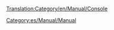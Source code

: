 [[Translation:Category/en/Manual/Console]]

{{en/Bilingual box| Es
| Los artículos relacionados con el uso de la [[es/Manual/Consola|Consola]] se listan aquí.
| ''Articles relating to the use of the [[en/Manual/Console]] are here.''}}


[[Category:es/Manual/Manual]]
